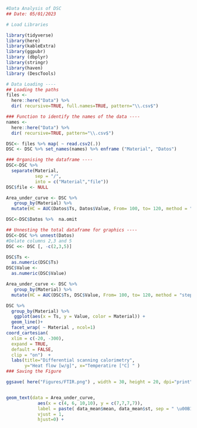 
```r
#Data Analysis of DSC
## Date: 05/01/2023
```

```r
# Load Libraries

library(tidyverse)
library(here)
library(kableExtra)
library(ggpubr)
library (dbplyr)
library(stringr)
library(haven)
library (DescTools)

```

```r
# Data Loading ----
## Loading the paths
files <- 
  here::here("Data") %>%
  dir( recursive=TRUE, full.names=TRUE, pattern="\\.csv$")

### Function to identify the names of the data ----
names <- 
  here::here("Data") %>%
  dir( recursive=TRUE, pattern="\\.csv$")

DSC<- files %>% map( ~ read.csv2(.))
DSC <- DSC %>% set_names(names) %>% enframe ("Material", "Datos")

### Organising the dataframe ----
DSC<-DSC %>% 
  separate(Material,
           sep = "/",
           into = c("Material","file"))
DSC$file <- NULL

```

```r
Area_under_curve <- DSC %>%
   group_by(Material) %>%
  mutate(HC = AUC(Datos$Ts, Datos$Value, From= 100, to= 120, method = "step"))

```


```r
DSC<-DSC$Datos %>%  na.omit


```


```r
## Unnesting the total dataframe for graphics ----
DSC<-DSC %>% unnest(Datos)
#Delate columns 2,3 and 5
DSC <<- DSC [, -c(2,3,5)]

DSC$Ts <-
  as.numeric(DSC$Ts)
DSC$Value <-
  as.numeric(DSC$Value)
```

```r
Area_under_curve <- DSC %>%
   group_by(Material) %>%
  mutate(HC = AUC(DSC$Ts, DSC$Value, From= 100, to= 120, method = "step"))

```



```r
DSC %>%
  group_by(Material) %>%
   ggplot(aes(x = Ts, y = Value, color = Material)) +
  geom_line()+
  facet_wrap( ~ Material , ncol=1)
coord_cartesian(
  xlim = c(-20, -300),
  expand = TRUE,
  default = FALSE,
  clip = "on")  + 
  labs(title="Differential scanning calorimetry",  
       y="Heat flow [w/g]", x="Temperatire [°C] " ) 
### Saving the Figure

ggsave( here("Figures/FTIR.png") , width = 30, height = 20, dpi="print" )



```




```r
geom_text(data = Area_under_curve, 
            aes(x = c(4, 6, 10,10), y = c(7,7,7,7)), 
            label = paste( data_mean$mean, data_mean$st, sep = " \u00B1 "), 
            vjust = 1, 
            hjust=0) + 
```

